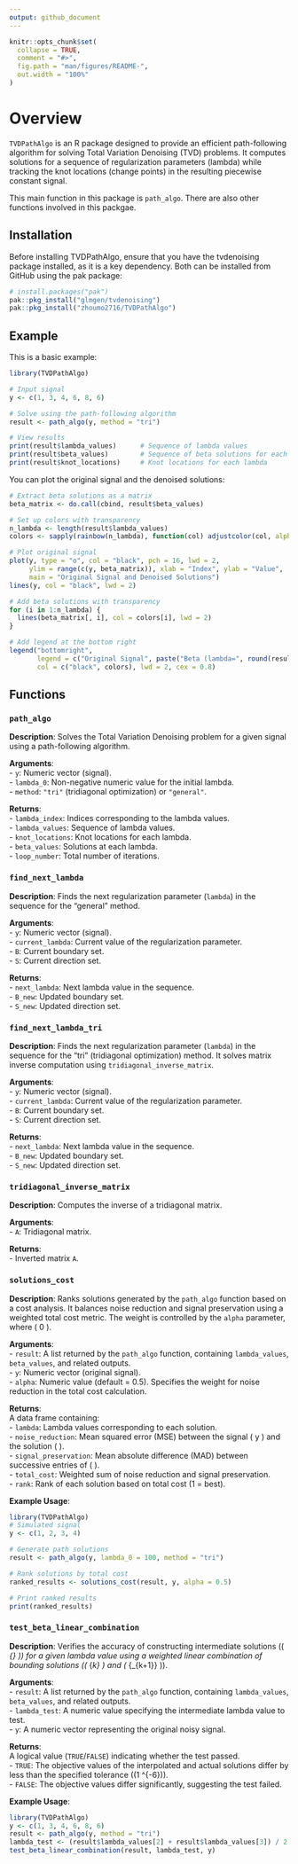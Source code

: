 ```yaml
---
output: github_document
---
```


<!-- README.md is generated from README.Rmd. Please edit that file -->

```r
knitr::opts_chunk$set(
  collapse = TRUE,
  comment = "#>",
  fig.path = "man/figures/README-",
  out.width = "100%"
)
```

# Overview

<!-- badges: start -->
<!-- badges: end -->

  
`TVDPathAlgo` is an R package designed to provide an efficient path-following algorithm for solving Total Variation Denoising (TVD) problems. It computes solutions for a sequence of regularization parameters (lambda) while tracking the knot locations (change points) in the resulting piecewise constant signal.

This main function in this package is `path_algo`. There are also other functions involved in this packgae. 


## Installation

Before installing TVDPathAlgo, ensure that you have the tvdenoising package installed, as it is a key dependency. Both can be installed from GitHub using the pak package:
 
``` r
# install.packages("pak")
pak::pkg_install("glmgen/tvdenoising")
pak::pkg_install("zhoumo2716/TVDPathAlgo")
```

## Example

This is a basic example:

```r
library(TVDPathAlgo)

# Input signal
y <- c(1, 3, 4, 6, 8, 6)

# Solve using the path-following algorithm
result <- path_algo(y, method = "tri")

# View results
print(result$lambda_values)      # Sequence of lambda values
print(result$beta_values)        # Sequence of beta solutions for each lambda
print(result$knot_locations)     # Knot locations for each lambda

```

You can plot the original signal and the denoised solutions:
```r
# Extract beta solutions as a matrix
beta_matrix <- do.call(cbind, result$beta_values)

# Set up colors with transparency
n_lambda <- length(result$lambda_values)
colors <- sapply(rainbow(n_lambda), function(col) adjustcolor(col, alpha.f = 0.4)) # 40% transparency

# Plot original signal
plot(y, type = "o", col = "black", pch = 16, lwd = 2, 
     ylim = range(c(y, beta_matrix)), xlab = "Index", ylab = "Value", 
     main = "Original Signal and Denoised Solutions")
lines(y, col = "black", lwd = 2)

# Add beta solutions with transparency
for (i in 1:n_lambda) {
  lines(beta_matrix[, i], col = colors[i], lwd = 2)
}

# Add legend at the bottom right
legend("bottomright", 
       legend = c("Original Signal", paste("Beta (lambda=", round(result$lambda_values, 2), ")", sep = "")),
       col = c("black", colors), lwd = 2, cex = 0.8)

```
## Functions

### `path_algo`
**Description**: Solves the Total Variation Denoising problem for a given signal using a path-following algorithm.

**Arguments**:  
- `y`: Numeric vector (signal).  
- `lambda_0`: Non-negative numeric value for the initial lambda.  
- `method`: `"tri"` (tridiagonal optimization) or `"general"`.  

**Returns**:  
- `lambda_index`: Indices corresponding to the lambda values.  
- `lambda_values`: Sequence of lambda values.  
- `knot_locations`: Knot locations for each lambda.  
- `beta_values`: Solutions at each lambda.  
- `loop_number`: Total number of iterations.  


### `find_next_lambda`
**Description**: Finds the next regularization parameter (`lambda`) in the sequence for the "general" method.

**Arguments**:  
- `y`: Numeric vector (signal).  
- `current_lambda`: Current value of the regularization parameter.  
- `B`: Current boundary set.  
- `S`: Current direction set.  

**Returns**:  
- `next_lambda`: Next lambda value in the sequence.  
- `B_new`: Updated boundary set.  
- `S_new`: Updated direction set.  

  
### `find_next_lambda_tri`
**Description**: Finds the next regularization parameter (`lambda`) in the sequence for the "tri" (tridiagonal optimization) method. It solves matrix inverse computation using `tridiagonal_inverse_matrix`.

**Arguments**:  
- `y`: Numeric vector (signal).  
- `current_lambda`: Current value of the regularization parameter.  
- `B`: Current boundary set.  
- `S`: Current direction set.  

**Returns**:  
- `next_lambda`: Next lambda value in the sequence.  
- `B_new`: Updated boundary set.  
- `S_new`: Updated direction set.  

### `tridiagonal_inverse_matrix`
**Description**: Computes the inverse of a tridiagonal matrix.

**Arguments**:  
- `A`: Tridiagonal matrix.  

**Returns**:  
- Inverted matrix `A`.  


### `solutions_cost`
**Description**: Ranks solutions generated by the `path_algo` function based on a cost analysis. It balances noise reduction and signal preservation using a weighted total cost metric. The weight is controlled by the `alpha` parameter, where \( 0 \leq \alpha \leq 1 \).  

**Arguments**:  
- `result`: A list returned by the `path_algo` function, containing `lambda_values`, `beta_values`, and related outputs.  
- `y`: Numeric vector (original signal).  
- `alpha`: Numeric value (default = 0.5). Specifies the weight for noise reduction in the total cost calculation.  

**Returns**:  
A data frame containing:  
- `lambda`: Lambda values corresponding to each solution.  
- `noise_reduction`: Mean squared error (MSE) between the signal \( y \) and the solution \( \beta \).  
- `signal_preservation`: Mean absolute difference (MAD) between successive entries of \( \beta \).  
- `total_cost`: Weighted sum of noise reduction and signal preservation.  
- `rank`: Rank of each solution based on total cost (1 = best).  

**Example Usage**:  

```r
library(TVDPathAlgo)
# Simulated signal
y <- c(1, 2, 3, 4)

# Generate path solutions
result <- path_algo(y, lambda_0 = 100, method = "tri")

# Rank solutions by total cost
ranked_results <- solutions_cost(result, y, alpha = 0.5)

# Print ranked results
print(ranked_results)
```


### `test_beta_linear_combination`

**Description**: Verifies the accuracy of constructing intermediate solutions (\( \beta_{\lambda} \)) for a given lambda value using a weighted linear combination of bounding solutions (\( \beta_{\lambda_k} \) and \( \beta_{\lambda_{k+1}} \)). 

**Arguments**:  
- `result`: A list returned by the `path_algo` function, containing `lambda_values`, `beta_values`, and related outputs.  
- `lambda_test`: A numeric value specifying the intermediate lambda value to test.  
- `y`: A numeric vector representing the original noisy signal.  

**Returns**:  
A logical value (`TRUE`/`FALSE`) indicating whether the test passed.  
- `TRUE`: The objective values of the interpolated and actual solutions differ by less than the specified tolerance (\(1 \times 10^{-6}\)).  
- `FALSE`: The objective values differ significantly, suggesting the test failed.  

**Example Usage**:

```r
library(TVDPathAlgo)
y <- c(1, 3, 4, 6, 8, 6)
result <- path_algo(y, method = "tri")
lambda_test <- (result$lambda_values[2] + result$lambda_values[3]) / 2
test_beta_linear_combination(result, lambda_test, y)
```
